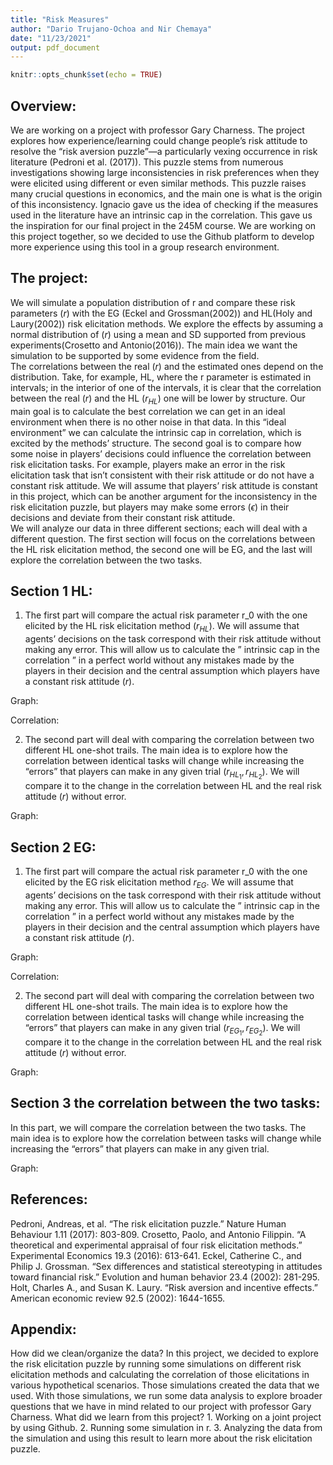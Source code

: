 ```yaml
---
title: "Risk Measures"
author: "Dario Trujano-Ochoa and Nir Chemaya"
date: "11/23/2021"
output: pdf_document
---
```


```r
knitr::opts_chunk$set(echo = TRUE)
```
## Overview:
We are working on a project with professor Gary Charness. The project explores how experience/learning could change people's risk attitude to resolve the "risk aversion puzzle"—a particularly vexing occurrence in risk literature (Pedroni et al. (2017)). This puzzle stems from numerous investigations showing large inconsistencies in risk preferences when they were elicited using different or even similar methods. This puzzle raises many crucial questions in economics, and the main one is what is the origin of this inconsistency.  Ignacio gave us the idea of checking if the measures used in the literature have an intrinsic cap in the correlation. This gave us the inspiration for our final project in the 245M course. We are working on this project together, so we decided to use the Github platform to develop more experience using this tool in a group research environment.

## The project:
 We will simulate a population distribution of r and compare these risk parameters $(r)$ with the EG (Eckel and Grossman(2002)) and HL(Holy and Laury(2002)) risk elicitation methods. We explore the effects by assuming a normal distribution of $(r)$ using a mean and SD supported from previous experiments(Crosetto and Antonio(2016)). The main idea we want the simulation to be supported by some evidence from the field.  
The correlations between the real $(r)$ and the estimated ones depend on the distribution. Take, for example, HL, where the r parameter is estimated in intervals; in the interior of one of the intervals, it is clear that the correlation between the real $(r)$ and the HL $(r_{HL})$ one will be lower by structure. Our main goal is to calculate the best correlation we can get in an ideal environment when there is no other noise in that data. In this "ideal environment" we can calculate the intrinsic cap in correlation, which is excited by the methods' structure. The second goal is to compare how some noise in players' decisions could influence the correlation between risk elicitation tasks. For example, players make an error in the risk elicitation task that isn't consistent with their risk attitude or do not have a constant risk attitude. We will assume that players' risk attitude is constant in this project, which can be another argument for the inconsistency in the risk elicitation puzzle, but players may make some errors $(\epsilon)$ in their decisions and deviate from their constant risk attitude.  
We will analyze our data in three different sections; each will deal with a different question. The first section will focus on the correlations between the HL risk elicitation method, the second one will be EG, and the last will explore the correlation between the two tasks.

##  Section 1 HL:
1)	The first part will compare the actual risk parameter r_0 with the one elicited by the HL risk elicitation method $(r_{HL})$. We will assume that agents' decisions on the task correspond with their risk attitude without making any error. This will allow us to calculate the " intrinsic cap in the correlation " in a perfect world without any mistakes made by the players in their decision and the central assumption which players have a constant risk attitude $(r)$.

Graph:

Correlation:


2)	 The second part will deal with comparing the correlation between two different HL one-shot trails. The main idea is to explore how the correlation between identical tasks will change while increasing the "errors" that players can make in any given trial $(r_{HL_1},r_{HL_2})$. We will compare it to the change in the correlation between HL and the real risk attitude $(r)$ without error.

Graph:


## Section 2 EG:
1)	The first part will compare the actual risk parameter r_0 with the one elicited by the EG risk elicitation method $r_{EG}$. We will assume that agents' decisions on the task correspond with their risk attitude without making any error. This will allow us to calculate the " intrinsic cap in the correlation " in a perfect world without any mistakes made by the players in their decision and the central assumption which players have a constant risk attitude $(r)$.

Graph:

Correlation:


2)	 The second part will deal with comparing the correlation between two different HL one-shot trails. The main idea is to explore how the correlation between identical tasks will change while increasing the "errors" that players can make in any given trial $(r_{EG_1},r_{EG_2})$. We will compare it to the change in the correlation between HL and the real risk attitude $(r)$ without error.

Graph:

## Section 3 the correlation between the two tasks:
In this part, we will compare the correlation between the two tasks. The main idea is to explore how the correlation between tasks will change while increasing the "errors" that players can make in any given trial.

Graph:


## References:
Pedroni, Andreas, et al. "The risk elicitation puzzle." Nature Human Behaviour 1.11 (2017): 803-809.
Crosetto, Paolo, and Antonio Filippin. "A theoretical and experimental appraisal of four risk elicitation methods." Experimental Economics 19.3 (2016): 613-641.
Eckel, Catherine C., and Philip J. Grossman. "Sex differences and statistical stereotyping in attitudes toward financial risk." Evolution and human behavior 23.4 (2002): 281-295.
Holt, Charles A., and Susan K. Laury. "Risk aversion and incentive effects." American economic review 92.5 (2002): 1644-1655.

## Appendix:
How did we clean/organize the data? 
In this project, we decided to explore the risk elicitation puzzle by running some simulations on different risk elicitation methods and calculating the correlation of those elicitations in various hypothetical scenarios. Those simulations created the data that we used. With those simulations, we run some data analysis to explore broader questions that we have in mind related to our project with professor Gary Charness. 
What did we learn from this project?
1.	Working on a joint project by using Github.
2.	 Running some simulation in r.
3.	Analyzing the data from the simulation and using this result to learn more about the risk elicitation puzzle.

```r

```





